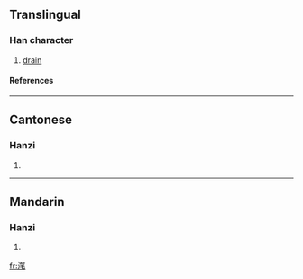{{see|潷}}

==Translingual==
===Han character===
{{Han char|rn=85|rad=水|as=10|sn=13|four=|canj=水竹竹山 (EHHU)}}
# [[drain]]
====References====
{{Han ref|kx=0643.190|dkj=18048|hdz=31699.130|uh=6ED7|ud=28375}}

----
==Cantonese==
===Hanzi===
{{yue-hanzi|jyut=|y=bat1, bei3}}
# {{defn|Cantonese}}

----
==Mandarin==
===Hanzi===
{{cmn-hanzi|tra=潷|pin=[[bǐ]] (bi3)|wg=pi<sup>3</sup>}}
# {{defn|Mandarin}}

[[fr:滗]]